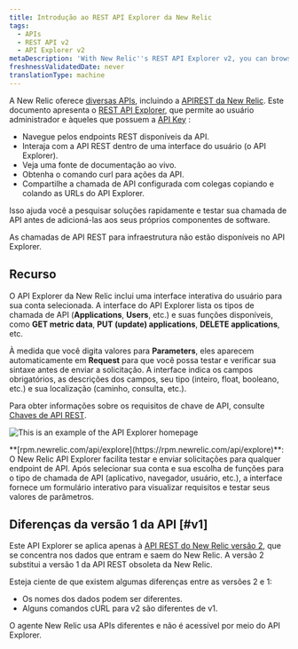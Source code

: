 ```yaml
---
title: Introdução ao REST API Explorer da New Relic
tags:
  - APIs
  - REST API v2
  - API Explorer v2
metaDescription: 'With New Relic''s REST API Explorer v2, you can browse available API endpoints, interact with the API in a user interface, and view a live documentation source.'
freshnessValidatedDate: never
translationType: machine
---
```



A New Relic oferece [diversas APIs](/docs/apis/getting-started/introduction-new-relic-apis), incluindo a [APIREST da New Relic](/docs/apis/rest-api-v2/getting-started/introduction-new-relic-rest-api-v2). Este documento apresenta o [REST API Explorer](https://api.newrelic.com), que permite ao usuário administrador e àqueles que possuem a [API Key](/docs/apis/rest-api-v2/getting-started/introduction-new-relic-rest-api-v2#api_key) :

* Navegue pelos endpoints REST disponíveis da API.
* Interaja com a API REST dentro de uma interface do usuário (o API Explorer).
* Veja uma fonte de documentação ao vivo.
* Obtenha o comando curl para ações da API.
* Compartilhe a chamada de API configurada com colegas copiando e colando as URLs do API Explorer.

Isso ajuda você a pesquisar soluções rapidamente e testar sua chamada de API antes de adicioná-las aos seus próprios componentes de software.

As chamadas de API REST para infraestrutura <InlinePopover type="alerts"/>não estão disponíveis no API Explorer.

## Recurso

O API Explorer da New Relic inclui uma interface interativa do usuário para sua conta selecionada. A interface do API Explorer lista os tipos de chamada de API (<DoNotTranslate>**Applications**</DoNotTranslate>, <DoNotTranslate>**Users**</DoNotTranslate>, etc.) e suas funções disponíveis, como <DoNotTranslate>**GET metric data**</DoNotTranslate>, <DoNotTranslate>**PUT (update) applications**</DoNotTranslate>, <DoNotTranslate>**DELETE applications**</DoNotTranslate>, etc.

À medida que você digita valores para <DoNotTranslate>**Parameters**</DoNotTranslate>, eles aparecem automaticamente em <DoNotTranslate>**Request**</DoNotTranslate> para que você possa testar e verificar sua sintaxe antes de enviar a solicitação. A interface indica os campos obrigatórios, as descrições dos campos, seu tipo (inteiro, float, booleano, etc.) e sua localização (caminho, consulta, etc.).

Para obter informações sobre os requisitos de chave de API, consulte [Chaves de API REST](/docs/apis/rest-api-v2/getting-started/introduction-new-relic-rest-api-v2#api_key).

<img
  title="API_explorer_main_page.png"
  alt="This is an example of the API Explorer homepage"
  src={apisanddataRESTAPIExplorer}
/>

<figcaption>
  <DoNotTranslate>**[rpm.newrelic.com/api/explore](https://rpm.newrelic.com/api/explore)**</DoNotTranslate>: O New Relic API Explorer facilita testar e enviar solicitações para qualquer endpoint de API. Após selecionar sua conta e sua escolha de funções para o tipo de chamada de API (aplicativo, navegador, usuário, etc.), a interface fornece um formulário interativo para visualizar requisitos e testar seus valores de parâmetros.
</figcaption>

## Diferenças da versão 1 da API [#v1]

Este API Explorer se aplica apenas à [API REST do New Relic versão 2](/docs/apm/apis/requirements/new-relic-rest-api-v2-getting-started), que se concentra nos dados que entram e saem do New Relic. A versão 2 substitui a versão 1 da API REST obsoleta da New Relic.

Esteja ciente de que existem algumas diferenças entre as versões 2 e 1:

* Os nomes dos dados podem ser diferentes.
* Alguns comandos cURL para v2 são diferentes de v1.

<Callout variant="tip">
  O agente New Relic usa APIs diferentes e não é acessível por meio do API Explorer.
</Callout>